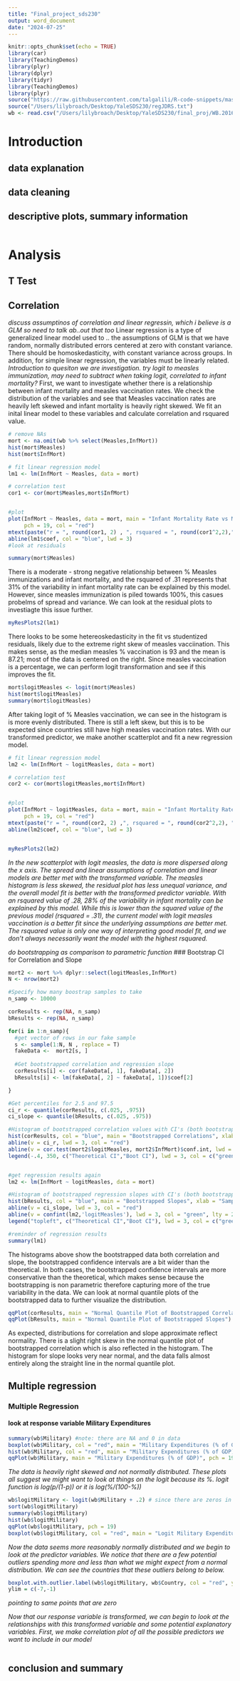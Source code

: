 ```yaml
---
title: "Final_project_sds230"
output: word_document
date: "2024-07-25"
---
```


```r
knitr::opts_chunk$set(echo = TRUE)
library(car)
library(TeachingDemos)
library(plyr)
library(dplyr)
library(tidyr)
library(TeachingDemos)
library(plyr)
source("https://raw.githubusercontent.com/talgalili/R-code-snippets/master/boxplot.with.outlier.label.r") # boxplot with outlier function
source("/Users/lilybroach/Desktop/YaleSDS230/regJDRS.txt")
wb <- read.csv("/Users/lilybroach/Desktop/YaleSDS230/final_proj/WB.2016.csv")

```

# Introduction

## data explanation

## data cleaning


## descriptive plots, summary information



```r

```

# Analysis


## T Test



## Correlation 
*discuss assumptinos of correlation and linear regressin, which i believe is a GLM so need to talk ab..out that too* 
Linear regression is a type of generalized linear model used to .. the assumptions of GLM is that we have random, normally distributed errors centered at zero with constant variance. There should be homoskedasticity, with constant variance across groups. In addition, for simple linear regression, the variables must be linearly related.
*Introduction to quesiton we are investigation. try logit to measles immunization, may need to subtract when taking logit, correlated to infant mortality?*
First, we want to investigate whether there is a relationship between infant mortality and measles vaccination rates. We check the distribution of the variables and see that Measles vaccination rates are heavily left skewed and infant mortality is heavily right skewed. We fit an inital linear model to these variables and calculate correlation and rsquared value.
```r
# remove NAs 
mort <- na.omit(wb %>% select(Measles,InfMort))
hist(mort$Measles)
hist(mort$InfMort)

# fit linear regression model
lm1 <- lm(InfMort ~ Measles, data = mort)

# correlation test
cor1 <- cor(mort$Measles,mort$InfMort)


#plot 
plot(InfMort ~ Measles, data = mort, main = "Infant Mortality Rate vs Measles Immunization Rate", xlab = "% of Measles Immunization for 12-23 month olds", ylab = "Infant Mortality Rate per 1,000 Live Births",
     pch = 19, col = "red")
mtext(paste("r = ", round(cor1, 2) , ", rsquared = ", round(cor1^2,2),", slope = ", round(lm1$coef[2], 2)))
abline(lm1$coef, col = "blue", lwd = 3)
#look at residuals 

summary(mort$Measles)
```
There is a moderate - strong negative relationship between % Measles immunizations and infant mortality, and the rsquared of .31 represents that 31% of the variability in infant mortality rate can be explained by this model. However, since measles immunization is piled towards 100%, this casues probelms of spread and variance. We can look at the residual plots to investiagte this issue further.

```r
myResPlots2(lm1)
```

There looks to be some hetereoskedasticity in the fit vs studentized residuals, likely due to the extreme right skew of measles vacciination. This makes sense, as the median measles % vaccination is 93 and the mean is 87.21; most of the data is centered on the right.  Since measles vaccination is a percentage, we can perform logit transformation and see if this improves the fit. 
```r
mort$logitMeasles <- logit(mort$Measles)
hist(mort$logitMeasles)
summary(mort$logitMeasles)
```
After taking logit of % Measles vaccination, we can see in the histogram is is more evenly distributed. There is still a left skew, but this is to be expected since countries still have high measles vaccination rates. With our transformed predictor, we make another scatterplot and fit a new regression model.


```r
# fit linear regression model
lm2 <- lm(InfMort ~ logitMeasles, data = mort)

# correlation test
cor2 <- cor(mort$logitMeasles,mort$InfMort)


#plot 
plot(InfMort ~ logitMeasles, data = mort, main = "Infant Mortality Rate vs logit Measles Immunization Rate", xlab = "logit % of Measles Immunization for 12-23 month olds", ylab = "Infant Mortality Rate per 1,000 Live Births",
     pch = 19, col = "red")
mtext(paste("r = ", round(cor2, 2) ,", rsquared = ", round(cor2^2,2), ", slope = ", round(lm1$coef[2], 2)))
abline(lm2$coef, col = "blue", lwd = 3)


myResPlots2(lm2)


```
*In the new scatterplot with logit measles, the data is more dispersed along the x axis. The spread and linear assumptions of correlation and linear models are better met with the transformed variable. The measles histogram is less skewed, the residual plot has less unequal variance, and the overall model fit is better with the transformed predictor variable.  With an rsquared value of .28, 28% of the variability in infant mortality can be explained by this model. While this is lower than the squared value of the previous model (rsquared = .31), the current model with logit measles vaccination is a better fit since the underlying assumptions are better met. The rsquared value is only one way of interpreting good model fit, and we don't always necessarily want the model with the highest rsquared.*


*do bootstrapping as comparison to parametric function*
### Bootstrap CI for Correlation and Slope

```r
mort2 <- mort %>% dplyr::select(logitMeasles,InfMort)
N <- nrow(mort2)

#Specify how many boostrap samples to take
n_samp <- 10000

corResults <- rep(NA, n_samp)
bResults <- rep(NA, n_samp) 

for(i in 1:n_samp){
  #get vector of rows in our fake sample
  s <- sample(1:N, N , replace = T)
  fakeData <-  mort2[s, ]
    
  #Get bootstrapped correlation and regression slope
  corResults[i] <- cor(fakeData[, 1], fakeData[, 2])
  bResults[i] <- lm(fakeData[, 2] ~ fakeData[, 1])$coef[2]

}

#Get percentiles for 2.5 and 97.5
ci_r <- quantile(corResults, c(.025, .975))
ci_slope <- quantile(bResults, c(.025, .975))

#Histogram of bootstrapped correlation values with CI's (both bootstrapped and theoretical)
hist(corResults, col = "blue", main = "Bootstrapped Correlations", xlab = "Sample Correlation", breaks = 50)
abline(v = ci_r, lwd = 3, col = "red")
abline(v = cor.test(mort2$logitMeasles, mort2$InfMort)$conf.int, lwd = 3, col = "green", lty = 2)
legend(-.4, 350, c("Theoretical CI","Boot CI"), lwd = 3, col = c("green","red"), lty = c(2, 1))


#get regression results again
lm2 <- lm(InfMort ~ logitMeasles, data = mort)

#Histogram of bootstrapped regression slopes with CI's (both bootstrapped and theoretical)
hist(bResults, col = "blue", main = "Bootstrapped Slopes", xlab = "Sample Slope", breaks = 50)
abline(v = ci_slope, lwd = 3, col = "red")
abline(v = confint(lm2,'logitMeasles'), lwd = 3, col = "green", lty = 2)
legend("topleft", c("Theoretical CI","Boot CI"), lwd = 3, col = c("green","red"), lty = c(2, 1))

#reminder of regression results
summary(lm1)


```
The histograms above show the bootstrapped data both correlation and slope, the bootstrapped confidence intervals are a bit wider than the theoretical. In both cases, the bootstrapped confidence intervals are more conservative than the theoretical, which makes sense because the bootstrapping is non parametric therefore capturing more of the true variability in the data. We can look at normal quantile plots of the bootstrapped data to further visualize the distribution.

```r
qqPlot(corResults, main = "Normal Quantile Plot of Bootstrapped Correlation")
qqPlot(bResults, main = "Normal Quantile Plot of Bootstrapped Slopes")
```
As expected, distributions for correlation and slope approximate reflect normality. There is a slight right skew in the normal quantile plot of bootstrapped correlation which is also reflected in the histogram.  The histogram for slope looks very near normal, and the data falls almost entirely along the straight line in the normal quantile plot. 


## Multiple regression


### Multiple Regression
#### look at response variable Military Expenditures
```r
summary(wb$Military) #note: there are NA and 0 in data
boxplot(wb$Military, col = "red", main = "Military Expenditures (% of GDP)", horizontal = T, xlab = "% military expenditure")
hist(wb$Military, col = "red", main = "Military Expenditures (% of GDP)", xlab = "% military expenditure")
qqPlot(wb$Military, main = "Military Expenditures (% of GDP)", pch = 19)
```
*The data is heavily right skewed and not normally distributed. These plots all suggest we might want to look at things on the logit because its %. logit function is log(p/(1-p)) or it is log(%/(100-%))*

```r


wb$logitMilitary <- logit(wb$Military + .2) # since there are zeros in the data
sort(wb$logitMilitary)
summary(wb$logitMilitary)
hist(wb$logitMilitary)
qqPlot(wb$logitMilitary, pch = 19)
boxplot(wb$logitMilitary, col = "red", main = "Logit Military Expenditures % of GDP", ylab = "logit military expenditure")


```
*Now the data seems more reasonably normally distributed and we begin to look at the predictor variables. We notice that there are a few potential outliers spending more and less than what we might expect from a normal distribution. We can see the countries that these outliers belong to below.*

```r
boxplot.with.outlier.label(wb$logitMilitary, wb$Country, col = "red", ylab = "logit military expenditure",ylim = c(-7,-1))
ylim = c(-7,-1)
```
*pointing to same points that are zero*

*Now that our response variable is transformed, we can begin to look at the relationships with this transformed variable and some potential explanatory variables. First, we make correlation plot of all the possible predictors we want to include in our model*
```r

```







## conclusion and summary
